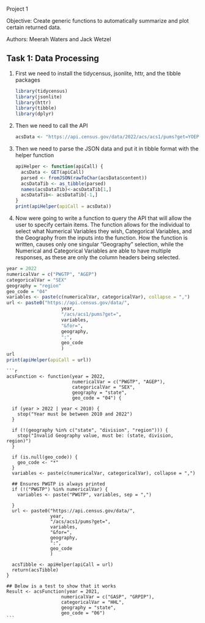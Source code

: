 Project 1

Objective: Create generic functions to automatically summarize and plot certain returned data.

Authors: Meerah Waters and Jack Wetzel

## Task 1: Data Processing

1.  First we need to install the tidycensus, jsonlite, httr, and the tibble packages

    ```r
    library(tidycensus)
    library(jsonlite)
    library(httr)
    library(tibble)
    library(dplyr)
    ```

2.  Then we need to call the API

    ```r
    acsData <- "https://api.census.gov/data/2022/acs/acs1/pums?get=YOEP,AGEP,GASP,GRPIP,JWAP,JWDP,SEX,FER,HHL,HISPEED,JWTRNS,SCH,SCHL,PWGTP&SCHL=24"
    ```

3.  Then we need to parse the JSON data and put it in tibble format with the helper function

    ```r
    apiHelper <- function(apiCall) {
      acsData <- GET(apiCall)
      parsed <- fromJSON(rawToChar(acsData$content))
      acsDataTib <- as_tibble(parsed)
      names(acsDataTib)<-acsDataTib[1,]
      acsDataTib<- acsDataTib[-1,]
    }
    print(apiHelper(apiCall = acsData))
    ```

4.  Now were going to write a function to query the API that will allow the user to specify certain items. The function allows for the individual to select what Numerical Variables they wish, Categorical Variables, and the Geography from the inputs into the function. How the function is written, causes only one singular "Geography" selection, while the Numerical and Categorical Variables are able to have multiple responses, as these are only the column headers being selected.
```r
year = 2022 
numericalVar = c("PWGTP", "AGEP") 
categoricalVar = "SEX" 
geography = "region"
geo_code = "04"
variables <- paste(c(numericalVar, categoricalVar), collapse = ",")
url <- paste0("https://api.census.gov/data/",
                    year,
                    "/acs/acs1/pums?get=",
                    variables,
                    "&for=",
                    geography,
                    ":",
                    geo_code
                    )
url
print(apiHelper(apiCall = url))
```

    ```r
    acsFunction <- function(year = 2022, 
                            numericalVar = c("PWGTP", "AGEP"), 
                            categoricalVar = "SEX", 
                            geography = "state",
                            geo_code = "04") {

      if (year > 2022 | year < 2010) {
        stop("Year must be between 2010 and 2022")
      }
      
      if (!(geography %in% c("state", "division", "region"))) {
        stop("Invalid Geography value, must be: (state, division, region)")
      }
      
      if (is.null(geo_code)) {
        geo_code <- "*"
      }
      variables <- paste(c(numericalVar, categoricalVar), collapse = ",")
      
      ## Ensures PWGTP is always printed
      if (!("PWGTP") %in% numericalVar) {
        variables <- paste("PWGTP", variables, sep = ",")
        
      }
      url <- paste0("https://api.census.gov/data/",
                    year,
                    "/acs/acs1/pums?get=",
                    variables,
                    "&for=",
                    geography,
                    ":",
                    geo_code
                    )
      
      acsTibble <- apiHelper(apiCall = url)
      return(acsTibble)
    }

    ## Below is a test to show that it works
    Result <- acsFunction(year = 2021, 
                        numericalVar = c("GASP", "GRPIP"),
                        categoricalVar = "HHL",
                        geography = "state",
                        geo_code = "06")
    ```
